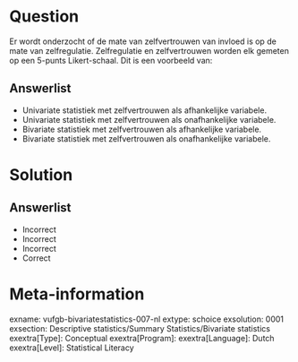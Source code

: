 Question
========
  
Er wordt onderzocht of de mate van zelfvertrouwen van invloed is op de mate van zelfregulatie. Zelfregulatie en zelfvertrouwen worden elk gemeten op een 5-punts Likert-schaal. Dit is een voorbeeld van: 
  
Answerlist
----------
* Univariate statistiek met zelfvertrouwen als afhankelijke variabele.
* Univariate statistiek met zelfvertrouwen als onafhankelijke variabele.
* Bivariate statistiek met zelfvertrouwen als afhankelijke variabele.
* Bivariate statistiek met zelfvertrouwen als onafhankelijke variabele.



Solution
========

Answerlist
----------
* Incorrect
* Incorrect
* Incorrect
* Correct

Meta-information
================
exname: vufgb-bivariatestatistics-007-nl
extype: schoice
exsolution: 0001
exsection: Descriptive statistics/Summary Statistics/Bivariate statistics
exextra[Type]: Conceptual
exextra[Program]: 
exextra[Language]: Dutch
exextra[Level]: Statistical Literacy 